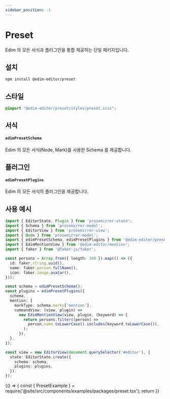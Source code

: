 ```yaml
---
sidebar_position: -1
---
```


# Preset

Edim 의 모든 서식과 플러그인을 통합 제공하는 단일 패키지입니다.

## 설치

```bash
npm install @edim-editor/preset
```

## 스타일

```css title="src/index.scss"
@import "@edim-editor/preset/styles/preset.scss";
```

## 서식

#### `edimPresetSchema`

Edim 의 모든 서식(Node, Mark)를 사용한 Schema 를 제공합니다.

## 플러그인

#### `edimPresetPlugins`

Edim 의 모든 서식의 플러그인을 제공합니다.

## 사용 예시

```typescript title="src/index.ts"
import { EditorState, Plugin } from 'prosemirror-state';
import { Schema } from 'prosemirror-model';
import { EditorView } from 'prosemirror-view';
import { Node } from 'prosemirror-model';
import { edimPresetSchema, edimPresetPlugins } from '@edim-editor/preset';
import { EdimMentionView } from '@edim-editor/mention';
import { faker } from '@faker-js/faker';

const persons = Array.from({ length: 200 }).map(() => ({
  id: faker.string.uuid(),
  name: faker.person.fullName(),
  icon: faker.image.avatar(),
}));

const schema = edimPresetSchema();
const plugins = edimPresetPlugins({
  schema,
  mention: {
    markType: schema.marks['mention'],
    commandView: (view, plugin) =>
      new EdimMentionView(view, plugin, (keyword) => {
        return persons.filter((person) =>
          person.name.toLowerCase().includes(keyword.toLowerCase()),
        );
      }),
  },
});

const view = new EditorView(document.querySelector('#editor'), {
  state: EditorState.create({
    schema: schema,
    plugins: plugins,
  }),
});
```

<BrowserOnly>
  {() => {
    const { PresetExample } = require('@site/src/components/examples/packages/preset.tsx');
    return <PresetExample />
  }}
</BrowserOnly>

